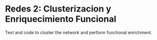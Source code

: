 # Redes 2: Clusterizacion y Enriquecimiento Funcional

Text and code to cluster the network and perform functional enrichment.